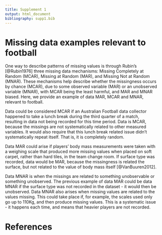 ```yaml
---
title: Supplement 1
output: html_document
bibliography: supp1.bib
---
```


# Missing data examples relevant to football

One way to describe patterns of missing values is through Rubin's [@Rubin1976]
three missing data mechanisms: Missing Completely at Random (MCAR), Missing at
Random (MAR), and Missing Not at Random (MNAR). These mechanisms help describe
whether the missingness occurs by chance (MCAR), due to some observed variable
(MAR) or an unobserved variable (MNAR), with MCAR being the least harmful, and
MAR and MNAR biased. Here, we provide an example of data MAR, MCAR and MNAR,
relevant to football.

Data could be considered MCAR if an Australian Football data collector happened
to take a lunch break during the third quarter of a match, resulting in data not
being recorded for this time period. Data is MCAR, because the missings are not
systematically related to other measured variables. It would also require that this lunch break related issue didn't systematically repeat itself. That is, it is completely random.

Data MAR could arise if players' body mass measurements were taken with a
weighing scale that produced more missing values when placed on soft carpet,
rather than hard tiles, in the team change room. If surface type was recorded,
data would be MAR, because the missingness is related the surface, but not
related to the value of body mass itself [@VanBuuren2012].

Data MNAR is when the missings are related to something unobservable or something unobserved. The previous example of data MAR could be data MNAR if the surface type was not recorded in the dataset - it would then be unobserved. Data MNAR also arises when missing values are related to the values missing. This could take place if, for example, the scales used only go up to 110Kg, and then produce missing values. This is a systematic issue - it happens each time, and means that heavier players are not recorded.

# References